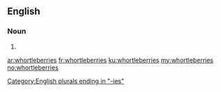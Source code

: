 ==English==

===Noun===
{{head|en}}

# {{plural of|whortleberry}}

[[Category:English plurals ending in "-ies"]]

[[ar:whortleberries]]
[[fr:whortleberries]]
[[ku:whortleberries]]
[[my:whortleberries]]
[[no:whortleberries]]